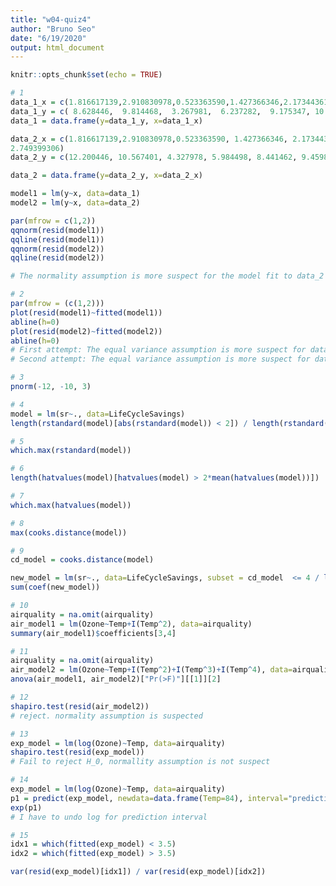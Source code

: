 ```yaml
---
title: "w04-quiz4"
author: "Bruno Seo"
date: "6/19/2020"
output: html_document
---
```


```r
knitr::opts_chunk$set(echo = TRUE)
```


```r
# 1
data_1_x = c(1.816617139,2.910830978,0.523363590,1.427366346,2.173443618,2.628308016,1.132511025,1.922808607,1.964031596,1.518647378,0.910043139,2.148749041,0.871560465,0.588675698,0.967735691,2.521283686,0.004785291,0.495870255,0.664491970,0.706095344,2.478035028,0.941858819,1.161056508,1.594047979,2.749399306)
data_1_y = c( 8.628446,  9.814468,  3.267981,  6.237282,  9.175347, 10.001064,  3.526098,  8.268346,  6.966502,  6.188910,  4.693662,  8.583369,  5.929547,  2.859877,  4.813658, 10.569102,  1.481629,  1.028052,  3.949099,  5.322015,  9.650955,  3.974221,  6.818404,  5.919883,  9.990461)
data_1 = data.frame(y=data_1_y, x=data_1_x)

data_2_x = c(1.816617139,2.910830978,0.523363590, 1.427366346, 2.173443618, 2.628308016, 1.132511025, 1.922808607,1.964031596, 1.518647378, 0.910043139, 2.148749041, 0.871560465, 0.588675698, 0.967735691, 2.521283686, 0.004785291, 0.495870255, 0.664491970, 0.706095344, 2.478035028,0.941858819, 1.161056508, 1.594047979, 
2.749399306)
data_2_y = c(12.200446, 10.567401, 4.327978, 5.984498, 8.441462, 9.459846, 6.479105, 10.049235, 8.775958, 7.326474, 4.377036, 9.004340, 5.055420, 2.649057, 4.624347, 8.867973, 5.301955, 3.851948, 4.702853, 4.724654, 10.722705, 4.898689, 6.724598, 5.817151, 8.837730)

data_2 = data.frame(y=data_2_y, x=data_2_x)

model1 = lm(y~x, data=data_1)
model2 = lm(y~x, data=data_2) 

par(mfrow = c(1,2))
qqnorm(resid(model1))
qqline(resid(model1))
qqnorm(resid(model2))
qqline(resid(model2))

# The normality assumption is more suspect for the model fit to data_2
```


```r
# 2
par(mfrow = (c(1,2)))
plot(resid(model1)~fitted(model1))
abline(h=0)
plot(resid(model2)~fitted(model2))
abline(h=0)
# First attempt: The equal variance assumption is more suspect for data_2
# Second attempt: The equal variance assumption is more suspect for data_1
```


```r
# 3
pnorm(-12, -10, 3)

```

```r
# 4
model = lm(sr~., data=LifeCycleSavings)
length(rstandard(model)[abs(rstandard(model)) < 2]) / length(rstandard(model))
```

```r
# 5
which.max(rstandard(model))
```

```r
# 6
length(hatvalues(model)[hatvalues(model) > 2*mean(hatvalues(model))])
```

```r
# 7
which.max(hatvalues(model))
```

```r
# 8
max(cooks.distance(model))

```

```r
# 9
cd_model = cooks.distance(model)

new_model = lm(sr~., data=LifeCycleSavings, subset = cd_model  <= 4 / length(cd_model))
sum(coef(new_model))


```

```r
# 10
airquality = na.omit(airquality)
air_model1 = lm(Ozone~Temp+I(Temp^2), data=airquality)
summary(air_model1)$coefficients[3,4]

```

```r
# 11
airquality = na.omit(airquality)
air_model2 = lm(Ozone~Temp+I(Temp^2)+I(Temp^3)+I(Temp^4), data=airquality)
anova(air_model1, air_model2)["Pr(>F)"][[1]][2]
```

```r
# 12
shapiro.test(resid(air_model2))
# reject. normality assumption is suspected
```

```r
# 13
exp_model = lm(log(Ozone)~Temp, data=airquality)
shapiro.test(resid(exp_model))
# Fail to reject H_0, normallity assumption is not suspect
```

```r
# 14
exp_model = lm(log(Ozone)~Temp, data=airquality)
p1 = predict(exp_model, newdata=data.frame(Temp=84), interval="prediction", level=.9)[3]
exp(p1)
# I have to undo log for prediction interval
```


```r
# 15
idx1 = which(fitted(exp_model) < 3.5)
idx2 = which(fitted(exp_model) > 3.5)

var(resid(exp_model)[idx1]) / var(resid(exp_model)[idx2])
```
